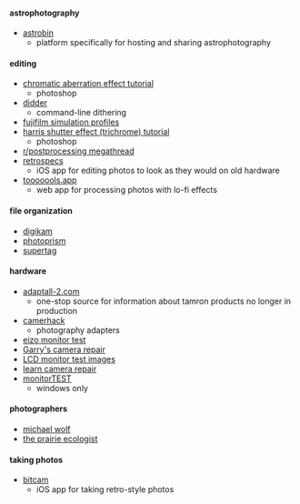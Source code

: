 
#### astrophotography

- [astrobin](https://welcome.astrobin.com/)
  - platform specifically for hosting and sharing astrophotography

#### editing

- [chromatic aberration effect tutorial](https://www.creativebloq.com/how-to/create-a-chromatic-aberration-effect-in-photoshop)
  - photoshop
- [didder](https://github.com/makew0rld/didder)
  - command-line dithering
- [fujifilm simulation profiles](https://blog.sowerby.me/fuji-film-simulation-profiles/)
- [harris shutter effect (trichrome) tutorial](https://www.digitalcameraworld.com/tutorials/use-the-harris-shutter-effect-to-shake-up-a-psychedelic-storm-in-photoshop)
  - photoshop
- [r/postprocessing megathread](https://www.reddit.com/r/postprocessing/comments/4x91ex/post_processing_megathread/)
- [retrospecs](https://8bitartwork.co.uk)
  - iOS app for editing photos to look as they would on old hardware
- [tooooools.app](https://www.tooooools.app/)
  - web app for processing photos with lo-fi effects

#### file organization

- [digikam](https://www.digikam.org/)
- [photoprism](https://www.photoprism.app/)
- [supertag](https://amoffat.github.io/supertag/index.html)

#### hardware

- [adaptall-2.com](http://adaptall-2.com/)
  - one-stop source for information about tamron products no longer in production
- [camerhack](https://www.camerhack.it/)
  - photography adapters
- [eizo monitor test](https://www.eizo.be/monitor-test/)
- [Garry's camera repair](http://garryscamera.com/)
- [LCD monitor test images](http://www.lagom.nl/lcd-test/)
- [learn camera repair](https://learncamerarepair.com/)
- [monitorTEST](https://www.passmark.com/products/monitortest/)
  - windows only

#### photographers

- [michael wolf](https://photomichaelwolf.com/)
- [the prairie ecologist](https://prairieecologist.com/)

#### taking photos

- [bitcam](https://apps.apple.com/us/app/bitcam/id1114990619)
  - iOS app for taking retro-style photos
